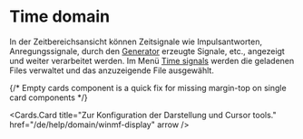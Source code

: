 
# Time domain

In der Zeitbereichsansicht können Zeitsignale wie Impulsantworten, Anregungssignale, durch den [Generator](/de/help/edit/generate) erzeugte Signale, etc., angezeigt und weiter verarbeitet werden. Im Menü [Time signals](/de/help/time-signalsspectrums) werden die geladenen Files verwaltet und das anzuzeigende File ausgewählt.

{/* Empty cards component is a quick fix for missing margin-top on single card components */}
<Cards>  
</Cards>

<Cards.Card
title="Zur Konfiguration der Darstellung und Cursor tools."
href="/de/help/domain/winmf-display"
arrow
/>

